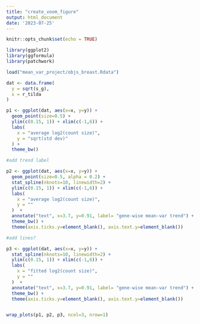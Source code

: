 ```yaml
---
title: "create_voom_figure"
output: html_document
date: '2023-07-25'
---
```


```r
knitr::opts_chunk$set(echo = TRUE)
```

```r
library(ggplot2)
library(ggformula)
library(patchwork)

load("mean_var_project/objs_breast.Rdata")

dat <- data.frame(
  y = sqrt(s_g),
  x = r_tilda
) 

p1 <- ggplot(dat, aes(x=x, y=y)) +
  geom_point(size=0.5) +
  ylim(c(0.15, 1)) + xlim(c(-1,6)) + 
  labs(
    x = "average log2(count size)",
    y = "sqrt(std dev)"
  ) +
  theme_bw()

#add trend label

p2 <- ggplot(dat, aes(x=x, y=y)) +
  geom_point(size=0.5, alpha = 0.2) +
  stat_spline(nknots=10, linewidth=2) +
  ylim(c(0.15, 1)) + xlim(c(-1,6)) + 
  labs(
    x = "average log2(count size)",
    y = ""
  )  +
  annotate("text", x=3.7, y=0.91, label= "gene-wise mean-var trend") +
  theme_bw() +
  theme(axis.ticks.y=element_blank(), axis.text.y=element_blank()) 

#add lines?

p3 <- ggplot(dat, aes(x=x, y=y)) +
  stat_spline(nknots=10, linewidth=2) +
  ylim(c(0.15, 1)) + xlim(c(-1,6)) + 
  labs(
    x = "fitted log2(count size)",
    y = ""
  )  +
  annotate("text", x=3.7, y=0.91, label= "gene-wise mean-var trend") +
  theme_bw() +
  theme(axis.ticks.y=element_blank(), axis.text.y=element_blank())


wrap_plots(p1, p2, p3, ncol=3, nrow=1)


```

